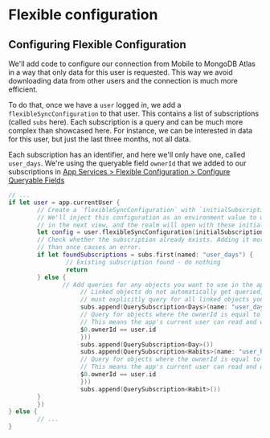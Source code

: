
# Flexible configuration

## Configuring Flexible Configuration

We'll add code to configure our connection from Mobile to MongoDB Atlas in a way that only data for this user is requested. This way we avoid downloading data from other users and the connection is much more efficient.

To do that, once we have a `user` logged in, we add a `flexibleSyncConfiguration` to that user. This contains a list of subscriptions (called `subs` here). Each subscription is a query and can be much more complex than showcased here. For instance, we can be interested in data for this user, but just the last three months, not all data.

Each subscription has an identifier, and here we'll only have one, called `user_days`. We're using the queryable field `ownerId` that we added to our subscriptions in [App Services > Flexible Configuration > Configure Queryable Fields](/docs/app-services/device-sync)


```swift title="SyncContentView.swift"
// ...
if let user = app.currentUser {
        // Create a `flexibleSyncConfiguration` with `initialSubscriptions`.
        // We'll inject this configuration as an environment value to use when opening the realm
        // in the next view, and the realm will open with these initial subscriptions.
        let config = user.flexibleSyncConfiguration(initialSubscriptions: { subs in
        // Check whether the subscription already exists. Adding it more
        // than once causes an error.
        if let foundSubscriptions = subs.first(named: "user_days") {
                // Existing subscription found - do nothing
                return
        } else {
               // Add queries for any objects you want to use in the app
                    // Linked objects do not automatically get queried, so you
                    // must explicitly query for all linked objects you want to include
                    subs.append(QuerySubscription<Days>(name: "user_days", query: {
                    // Query for objects where the ownerId is equal to the app's current user's id
                    // This means the app's current user can read and write their own data
                    $0.ownerId == user.id
                    }))
                    subs.append(QuerySubscription<Day>())
                    subs.append(QuerySubscription<Habits>(name: "user_habits", query: {
                    // Query for objects where the ownerId is equal to the app's current user's id
                    // This means the app's current user can read and write their own data
                    $0.ownerId == user.id
                    }))
                    subs.append(QuerySubscription<Habit>())
        }
        })
} else {
        // ...
}
```

